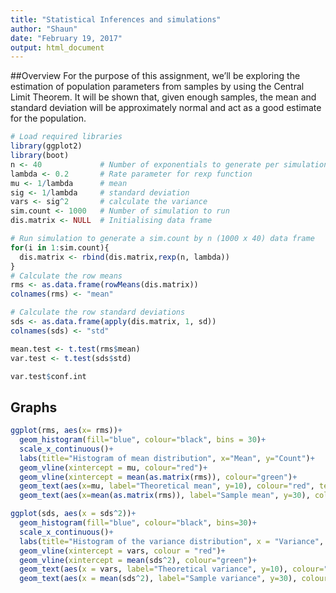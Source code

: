 ```yaml
---
title: "Statistical Inferences and simulations"
author: "Shaun"
date: "February 19, 2017"
output: html_document
---
```

##Overview
For the purpose of this assignment, we'll be exploring the estimation of population parameters from samples by using the Central Limit Theorem. It will be shown that, given enough samples, the mean and standard deviation will be approximately normal and act as a good estimate for the population.

```r
# Load required libraries
library(ggplot2)
library(boot)
n <- 40             # Number of exponentials to generate per simulation
lambda <- 0.2       # Rate parameter for rexp function
mu <- 1/lambda      # mean 
sig <- 1/lambda     # standard deviation
vars <- sig^2       # calculate the variance
sim.count <- 1000   # Number of simulation to run
dis.matrix <- NULL  # Initialising data frame

# Run simulation to generate a sim.count by n (1000 x 40) data frame 
for(i in 1:sim.count){
  dis.matrix <- rbind(dis.matrix,rexp(n, lambda))
}
# Calculate the row means
rms <- as.data.frame(rowMeans(dis.matrix))
colnames(rms) <- "mean"

# Calculate the row standard deviations
sds <- as.data.frame(apply(dis.matrix, 1, sd))
colnames(sds) <- "std"

mean.test <- t.test(rms$mean)
var.test <- t.test(sds$std)

var.test$conf.int
```

## Graphs

```r
ggplot(rms, aes(x= rms))+
  geom_histogram(fill="blue", colour="black", bins = 30)+
  scale_x_continuous()+
  labs(title="Histogram of mean distribution", x="Mean", y="Count")+
  geom_vline(xintercept = mu, colour="red")+
  geom_vline(xintercept = mean(as.matrix(rms)), colour="green")+
  geom_text(aes(x=mu, label="Theoretical mean", y=10), colour="red", text=element_text(size=11))+
  geom_text(aes(x=mean(as.matrix(rms)), label="Sample mean", y=30), colour="green", text=element_text(size=11))
```


```r
ggplot(sds, aes(x = sds^2))+
  geom_histogram(fill="blue", colour="black", bins=30)+
  scale_x_continuous()+
  labs(title="Histogram of the variance distribution", x = "Variance", y = "Count")+
  geom_vline(xintercept = vars, colour = "red")+
  geom_vline(xintercept = mean(sds^2), colour="green")+
  geom_text(aes(x = vars, label="Theoretical variance", y=10), colour="red")+
  geom_text(aes(x = mean(sds^2), label="Sample variance", y=30), colour="green")
```